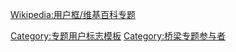 {{Userbox
  |id=[[File:Suspension bridge (PSF).svg|60px]]
  |id-c=white
  |id-fc=navy
  |id-s=14
  |info=该用户是'''[[Wikipedia:桥梁专题|桥梁专题]]'''的[[Wikipedia:桥梁专题/成员|参与者]]
  |info-c=white
  |border-c=black
  |info-s=10
  |info-fc=black
  |border-s=1
}}<noinclude>
{{Clear}}
[[Wikipedia:用户框/维基百科专题]]
[[Category:专题用户标志模板]]
</noinclude><includeonly>[[Category:桥梁专题参与者]]</includeonly>